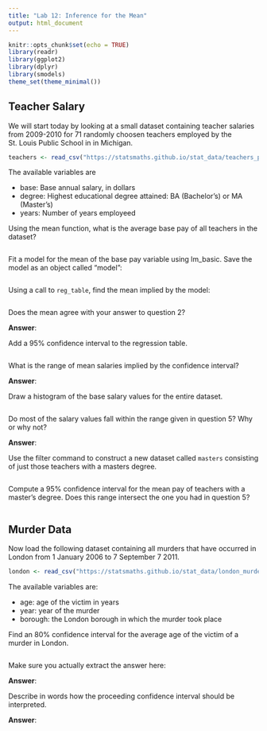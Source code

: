 ```yaml
---
title: "Lab 12: Inference for the Mean"
output: html_document
---
```


```r
knitr::opts_chunk$set(echo = TRUE)
library(readr)
library(ggplot2)
library(dplyr)
library(smodels)
theme_set(theme_minimal())
```


## Teacher Salary

We will start today by looking at a small dataset containing teacher
salaries from 2009-2010 for 71 randomly choosen teachers employed by the
St. Louis Public School in in Michigan.

```r
teachers <- read_csv("https://statsmaths.github.io/stat_data/teachers_pay.csv")
```

The available variables are

- base: Base annual salary, in dollars
- degree: Highest educational degree attained: BA (Bachelor's) or MA (Master's)
- years: Number of years employeed

Using the mean function, what is the average base pay of all teachers
in the dataset?

```r

```

Fit a model for the mean of the base pay variable using lm_basic. Save
the model as an object called "model":

```r

```

Using a call to `reg_table`, find the mean implied by the model:

```r

```

Does the mean agree with your answer to question 2?

**Answer**:

Add a 95% confidence interval to the regression table.

```r

```

What is the range of mean salaries implied by the confidence interval?

**Answer**:

Draw a histogram of the base salary values for the entire dataset.

```r

```

Do most of the salary values fall within the range given in question 5? Why
or why not?

**Answer**:

Use the filter command to construct a new dataset called `masters` consisting
of just those teachers with a masters degree.

```r

```

Compute a 95% confidence interval for the mean pay of teachers with a master's
degree. Does this range intersect the one you had in question 5?

```r

```

## Murder Data

Now load the following dataset containing all murders that have occurred in
London from 1 January 2006 to 7 September 7 2011.

```r
london <- read_csv("https://statsmaths.github.io/stat_data/london_murders.csv")
```

The available variables are:

- age: age of the victim in years
- year: year of the murder
- borough: the London borough in which the murder took place

Find an 80% confidence interval for the average age of the victim of a
murder in London.

```r

```

Make sure you actually extract the answer here:

**Answer**:

Describe in words how the proceeding confidence interval should be
interpreted.

**Answer**:



